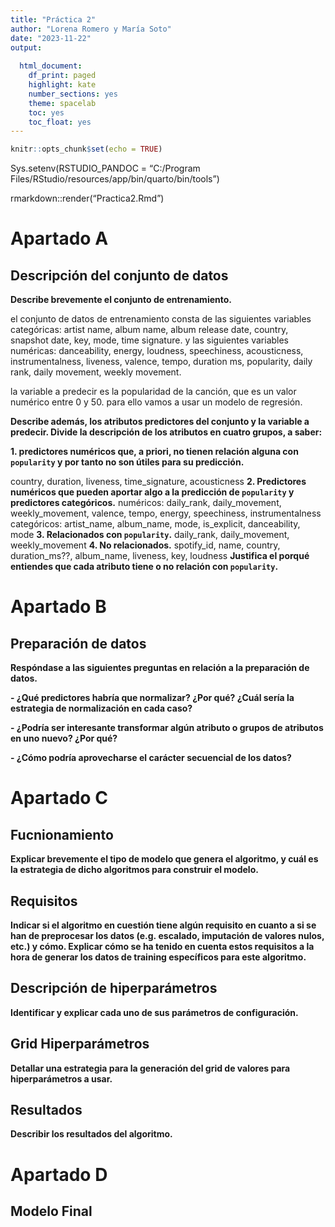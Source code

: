 ```yaml
---
title: "Práctica 2"
author: "Lorena Romero y María Soto"
date: "2023-11-22"
output:
  
  html_document:
    df_print: paged
    highlight: kate
    number_sections: yes
    theme: spacelab
    toc: yes
    toc_float: yes
---
```


```r
knitr::opts_chunk$set(echo = TRUE)
```

Sys.setenv(RSTUDIO_PANDOC = "C:/Program Files/RStudio/resources/app/bin/quarto/bin/tools")

rmarkdown::render("Practica2.Rmd")



# Apartado A
## Descripción del conjunto de datos
**Describe brevemente el conjunto de entrenamiento.**

el conjunto de datos de entrenamiento consta de las siguientes variables categóricas:
artist name, album name, album release date, country, snapshot date, key, mode, time signature.
y las siguientes variables numéricas:
danceability, energy, loudness, speechiness, acousticness, instrumentalness, liveness, valence, tempo, duration ms, popularity, daily rank, daily movement, weekly movement.

la variable a predecir es la popularidad de la canción, que es un valor numérico entre 0 y 50.
para ello vamos a usar un modelo de regresión.

**Describe además, los atributos predictores del conjunto y la variable a predecir. Divide la descripción de los atributos en cuatro grupos, a saber:**

**1. predictores numéricos que, a priori, no tienen relación alguna con `popularity` y por tanto no son útiles para su predicción.**

country, duration, liveness, time_signature, acousticness
**2. Predictores numéricos que pueden aportar algo a la predicción de `popularity` y predictores categóricos.**
numéricos:
daily_rank, daily_movement, weekly_movement, valence, tempo, energy, speechiness, instrumentalness
categóricos:
artist_name, album_name, mode, is_explicit, danceability, mode
**3. Relacionados con `popularity`.**
daily_rank, daily_movement, weekly_movement
**4. No relacionados.**
spotify_id, name, country, duration_ms??, album_name, liveness, key, loudness
**Justifica el porqué entiendes que cada atributo tiene o no relación con `popularity`.**

# Apartado B
## Preparación de datos
**Respóndase a las siguientes preguntas en relación a la preparación de datos.**

**- ¿Qué predictores habría que normalizar? ¿Por qué? ¿Cuál sería la estrategia de normalización en cada caso?**

**- ¿Podría ser interesante transformar algún atributo o grupos de atributos en uno nuevo? ¿Por qué?**

**- ¿Cómo podría aprovecharse el carácter secuencial de los datos?**


# Apartado C
## Fucnionamiento
**Explicar brevemente el tipo de modelo que genera el algoritmo, y cuál es la estrategia de dicho algoritmos para construir el modelo.**

## Requisitos
**Indicar si el algoritmo en cuestión tiene algún requisito en cuanto a si se han de preprocesar los datos (e.g. escalado, imputación de valores nulos, etc.) y cómo. Explicar cómo se ha tenido en cuenta estos requisitos a la hora de generar los datos de training específicos para este algoritmo.**

## Descripción de hiperparámetros
**Identificar y explicar cada uno de sus parámetros de configuración.**

## Grid Hiperparámetros
**Detallar una estrategia para la generación del grid de valores para hiperparámetros a usar.**

## Resultados
**Describir los resultados del algoritmo.**

# Apartado D
## Modelo Final